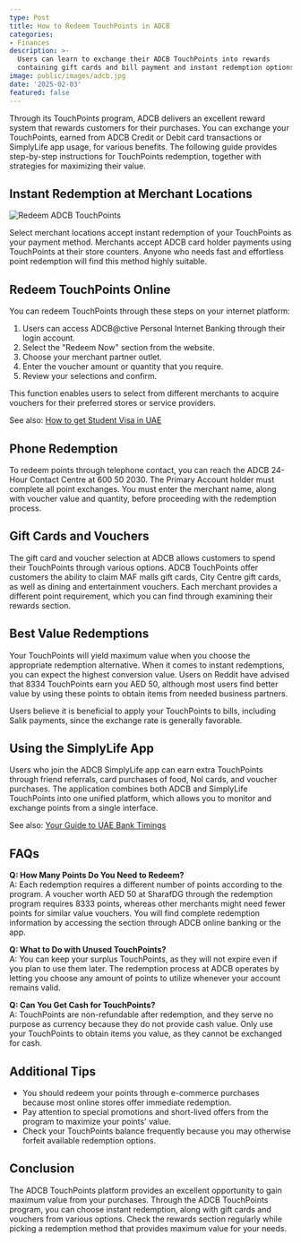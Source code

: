 ```yaml
---
type: Post
title: How to Redeem TouchPoints in ADCB
categories:
- Finances
description: >-
  Users can learn to exchange their ADCB TouchPoints into rewards
  containing gift cards and bill payment and instant redemption options through this guide.
image: public/images/adcb.jpg
date: '2025-02-03'
featured: false
---
```


Through its TouchPoints program, ADCB delivers an excellent reward system that rewards customers for their purchases. You can exchange your TouchPoints, earned from ADCB Credit or Debit card transactions or SimplyLife app usage, for various benefits. The following guide provides step-by-step instructions for TouchPoints redemption, together with strategies for maximizing their value.

## Instant Redemption at Merchant Locations

![Redeem ADCB TouchPoints](/public/images/redeem-adcb-touchpoints.jpg)

Select merchant locations accept instant redemption of your TouchPoints as your payment method. Merchants accept ADCB card holder payments using TouchPoints at their store counters. Anyone who needs fast and effortless point redemption will find this method highly suitable.

## Redeem TouchPoints Online

You can redeem TouchPoints through these steps on your internet platform:
1. Users can access ADCB@ctive Personal Internet Banking through their login account.
2. Select the "Redeem Now" section from the website.
3. Choose your merchant partner outlet.
4. Enter the voucher amount or quantity that you require.
5. Review your selections and confirm.

This function enables users to select from different merchants to acquire vouchers for their preferred stores or service providers.

See also: [How to get Student Visa in UAE](https://uaetime.netlify.app/posts/uae-student-visa)

## Phone Redemption

To redeem points through telephone contact, you can reach the ADCB 24-Hour Contact Centre at 600 50 2030. The Primary Account holder must complete all point exchanges. You must enter the merchant name, along with voucher value and quantity, before proceeding with the redemption process.

## Gift Cards and Vouchers

The gift card and voucher selection at ADCB allows customers to spend their TouchPoints through various options. ADCB TouchPoints offer customers the ability to claim MAF malls gift cards, City Centre gift cards, as well as dining and entertainment vouchers. Each merchant provides a different point requirement, which you can find through examining their rewards section.

## Best Value Redemptions

Your TouchPoints will yield maximum value when you choose the appropriate redemption alternative. When it comes to instant redemptions, you can expect the highest conversion value. Users on Reddit have advised that 8334 TouchPoints earn you AED 50, although most users find better value by using these points to obtain items from needed business partners.

Users believe it is beneficial to apply your TouchPoints to bills, including Salik payments, since the exchange rate is generally favorable.

## Using the SimplyLife App

Users who join the ADCB SimplyLife app can earn extra TouchPoints through friend referrals, card purchases of food, Nol cards, and voucher purchases. The application combines both ADCB and SimplyLife TouchPoints into one unified platform, which allows you to monitor and exchange points from a single interface.

See also: [Your Guide to UAE Bank Timings](https://uaetime.netlify.app/posts/uae-bank-timings)

## FAQs

**Q: How Many Points Do You Need to Redeem?**  
A: Each redemption requires a different number of points according to the program. A voucher worth AED 50 at SharafDG through the redemption program requires 8333 points, whereas other merchants might need fewer points for similar value vouchers. You will find complete redemption information by accessing the section through ADCB online banking or the app.

**Q: What to Do with Unused TouchPoints?**  
A: You can keep your surplus TouchPoints, as they will not expire even if you plan to use them later. The redemption process at ADCB operates by letting you choose any amount of points to utilize whenever your account remains valid.

**Q: Can You Get Cash for TouchPoints?**  
A: TouchPoints are non-refundable after redemption, and they serve no purpose as currency because they do not provide cash value. Only use your TouchPoints to obtain items you value, as they cannot be exchanged for cash.

## Additional Tips

- You should redeem your points through e-commerce purchases because most online stores offer immediate redemption.
- Pay attention to special promotions and short-lived offers from the program to maximize your points' value.
- Check your TouchPoints balance frequently because you may otherwise forfeit available redemption options.

## Conclusion

The ADCB TouchPoints platform provides an excellent opportunity to gain maximum value from your purchases. Through the ADCB TouchPoints program, you can choose instant redemption, along with gift cards and vouchers from various options. Check the rewards section regularly while picking a redemption method that provides maximum value for your needs.
